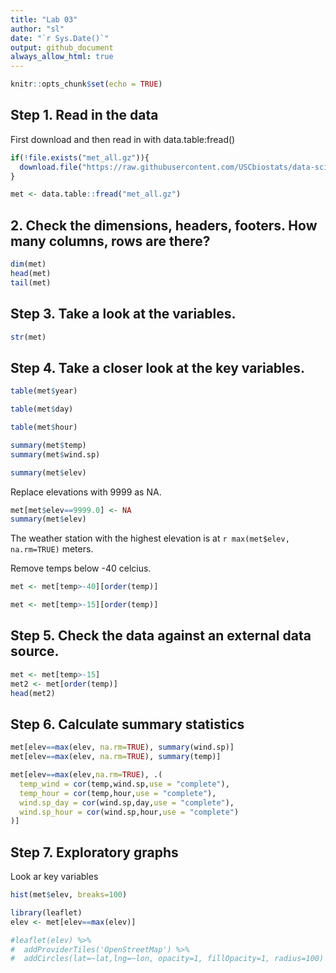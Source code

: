 ```yaml
---
title: "Lab 03"
author: "sl"
date: "`r Sys.Date()`"
output: github_document
always_allow_html: true
---
```


```r
knitr::opts_chunk$set(echo = TRUE)
```

## Step 1. Read in the data
First download and then read in with data.table:fread()

```r
if(!file.exists("met_all.gz")){
  download.file("https://raw.githubusercontent.com/USCbiostats/data-science-data/master/02_met/met_all.gz", "met_all.gz", method="libcurl", timeout = 60)
}

met <- data.table::fread("met_all.gz")
```

## 2. Check the dimensions, headers, footers. How many columns, rows are there?

```r
dim(met)
head(met)
tail(met)
```

## Step 3. Take a look at the variables.
```r
str(met)
```

## Step 4. Take a closer look at the key variables.
```r
table(met$year)
```
```r
table(met$day)
```

```r
table(met$hour)
```

```r
summary(met$temp)
summary(met$wind.sp)
```

```r
summary(met$elev)
```


Replace elevations with 9999 as NA.

```r
met[met$elev==9999.0] <- NA
summary(met$elev)
```

The weather station with the highest elevation is at `r max(met$elev, na.rm=TRUE)` meters.

Remove temps below -40 celcius.

```r
met <- met[temp>-40][order(temp)]
```

```r
met <- met[temp>-15][order(temp)]
```

## Step 5. Check the data against an external data source.

```r
met <- met[temp>-15]
met2 <- met[order(temp)]
head(met2)
```

## Step 6. Calculate summary statistics

```r
met[elev==max(elev, na.rm=TRUE), summary(wind.sp)]
met[elev==max(elev, na.rm=TRUE), summary(temp)]
```

```r
met[elev==max(elev,na.rm=TRUE), .(
  temp_wind = cor(temp,wind.sp,use = "complete"),
  temp_hour = cor(temp,hour,use = "complete"),
  wind.sp_day = cor(wind.sp,day,use = "complete"),
  wind.sp_hour = cor(wind.sp,hour,use = "complete")
)]
```

## Step 7. Exploratory graphs

Look ar key variables

```r
hist(met$elev, breaks=100)
```

```r
library(leaflet)
elev <- met[elev==max(elev)]
```

```r
#leaflet(elev) %>%
#  addProviderTiles('OpenStreetMap') %>% 
#  addCircles(lat=~lat,lng=~lon, opacity=1, fillOpacity=1, radius=100)
```